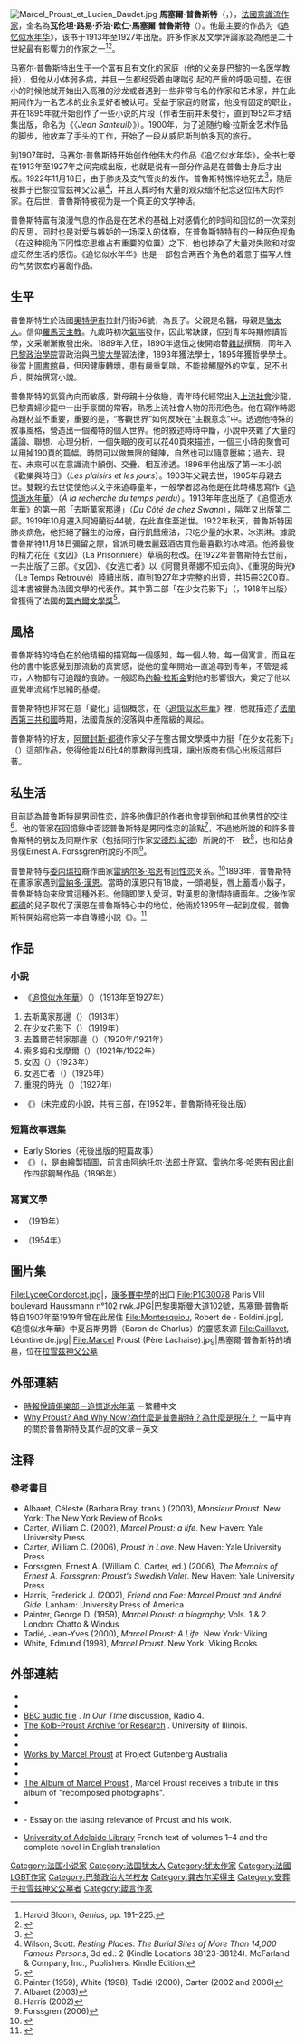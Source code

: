 {{Multiple issues|
{{refimprove|time=2013-10-11T06:33:37+00:00}}
{{Expand language|1=ja|time=2020-08-13T08:18:14+00:00}}
}}
{{noteTA
|1=zh-hant:雷納多·漢恩; zh-hans:雷纳尔多·哈恩;
|2=zh-hant:漢恩; zh-hans:哈恩;
}}
{{Infobox writer
| name         = 马塞尔·普鲁斯特<br>{{small|Marcel Proust}}
| birth_name   = 瓦伦廷·路易·乔治·欧仁·马塞尔·普魯斯特<br>Valentin Louis Georges Eugène Marcel Proust
| image        = Marcel Proust vers 1895.jpg
| caption      = 1900年的普魯斯特
| birth_date   = {{Birth date|df=yes|1871|7|10}}
| birth_place  = {{flag|French Third Republic|name=法國}}[[奥特伊-讷伊-帕西|奥特伊]]
| death_date   = {{Death date and age|df=yes|1922|11|18|1871|7|10}}
| death_place  = {{flag|French Third Republic|name=法國}}[[巴黎|巴黎]]
| nationality  = [[法國|法國]]
| occupation   = 小说家、散文家、评论家
| notableworks = 《[[追忆逝水年华|追忆逝水年华]]》
| movement     = [[现代主义|现代主义]]
| signature    = Marcel Proust signature.svg
}}

[[File:Marcel_Proust_et_Lucien_Daudet.jpg|thumb]]
'''馬塞爾·普魯斯特'''（{{lang-fr|Marcel Proust}}，{{bd|1871年|7月10日|1922年|11月18日}}），[[法國|法國]][[意識流|意識流]][[作家|作家]]，全名為'''瓦伦坦·路易·乔治·欧仁·馬塞爾·普魯斯特'''（{{lang|fr|Valentin-Louis-Georges-Eugène-Marcel Proust}}）。他最主要的作品为《[[追忆似水年华|追忆似水年华]]》，该书于1913年至1927年出版。許多作家及文學評論家認為他是二十世紀最有影響力的作家之一<ref>Harold Bloom, ''Genius'', pp. 191–225.</ref><ref>{{cite web|url=https://www.nytimes.com/books/first/w/white-proust.html|title=Marcel Proust|work=New York Times|accessdate=2016-10-13|archive-date=2016-11-16|archive-url=https://web.archive.org/web/20161116033343/http://www.nytimes.com/books/first/w/white-proust.html|dead-url=no}}</ref>。

马赛尔·普魯斯特出生于一个富有且有文化的家庭（他的父亲是巴黎的一名医学教授），但他从小体弱多病，并且一生都经受着由哮喘引起的严重的呼吸问题。在很小的时候他就开始出入高雅的沙龙或者遇到一些非常有名的作家和艺术家，并在此期间作为一名艺术的业余爱好者被认可。受益于家庭的财富，他没有固定的职业，并在1895年就开始创作了一些小说的片段（作者生前并未發行，直到1952年才结集出版，命名为《{{Link-en|尙·桑德伊|Jean Santeuil}}〈''Jean Santeuil''〉》）。1900年，为了追随约翰·拉斯金艺术作品的脚步，他放弃了手头的工作，开始了一段从威尼斯到帕多瓦的旅行。

到1907年时，马赛尔·普魯斯特开始创作他伟大的作品《追忆似水年华》，全书七卷在1913年至1927年之间完成出版，也就是说有一部分作品是在普鲁士身后才出版。1922年11月18日，由于肺炎及支气管炎的发作，普魯斯特憔悴地死去<ref name=notablebiographies>{{Cite web |url=https://www.notablebiographies.com/Pe-Pu/Proust-Marcel.html |title=Encyclopedia of World Biography Marcel Proust Biography |access-date=2019-11-24 |archive-date=2020-10-01 |archive-url=https://web.archive.org/web/20201001235151/https://www.notablebiographies.com/Pe-Pu/Proust-Marcel.html |dead-url=no }}</ref>，随后被葬于巴黎拉雪兹神父公墓<ref>Wilson, Scott. ''Resting Places: The Burial Sites of More Than 14,000 Famous Persons'', 3d ed.: 2 (Kindle Locations 38123-38124). McFarland & Company, Inc., Publishers. Kindle Edition.</ref>，并且入葬时有大量的观众缅怀纪念这位伟大的作家。在后世，普魯斯特被视为是一个真正的文学神话。

普魯斯特富有浪漫气息的作品是在艺术的基础上对感情化的时间和回忆的一次深刻的反思，同时也是对爱与嫉妒的一场深入的体察，在普魯斯特特有的一种灰色视角（在这种视角下同性恋思维占有重要的位置）之下，他也掺杂了大量对失败和对空虚茫然生活的感伤。《追忆似水年华》也是一部包含两百个角色的着意于描写人性的气势恢宏的喜剧作品。

== 生平 ==
普鲁斯特生於法國[[奧特伊-訥伊-帕西|奧特伊市]]拉封丹街96號，為長子。父親是名醫，母親是[[猶太人|猶太人]]。信仰[[羅馬天主教|羅馬天主教]]。九歲時初次[[氣喘|氣喘]]發作，因此常缺課，但到青年時期修讀哲學，文采漸漸散發出來。1889年入伍，1890年退伍之後開始替[[雜誌|雜誌]]撰稿，同年入[[巴黎政治學院|巴黎政治學院]]習政治與[[巴黎大學|巴黎大學]]習法律，1893年獲法學士，1895年獲哲學學士。後當上[[圖書館|圖書館]]員，但因健康轉壞，患有嚴重氣喘，不能接觸屋外的空氣，足不出戶，開始撰寫小說。

普魯斯特的氣質內向而敏感，對母親十分依戀，青年時代經常出入[[上流社會|上流社會]]沙龍，巴黎貴婦沙龍中一出手豪闊的常客，熟悉上流社會人物的形形色色。他在寫作時認為題材並不重要，重要的是，“客觀世界”如何反映在“主觀意念”中。透過他特殊的敘事風格，營造出一個獨特的個人世界。他的敘述時時中斷，小說中夾雜了大量的議論、聯想、心理分析，一個失眠的夜可以花40頁來描述，一個三小時的聚會可以用掉190頁的篇幅。時間可以做無限的鋪陳，自然也可以隨意壓縮；過去、現在、未來可以在意識流中顛倒、交疊、相互滲透。1896年他出版了第一本小說《歡樂與時日》（''Les plaisirs et les jours''）。1903年父親去世，1905年母親去世。雙親的去世促使他以文字來追尋童年，一般學者認為他是在此時構思寫作《[[追憶似水年華|追憶逝水年華]]》（''À la recherche du temps perdu''）。1913年年底出版了《追憶逝水年華》的第一部「去斯萬家那邊」（''Du Côté de chez Swann''），隔年又出版第二部。1919年10月遷入阿姆蘭街44號，在此直住至逝世。1922年秋天，普魯斯特因肺炎病危，他拒絕了醫生的治療，自行飢餓療法，只吃少量的水果、冰淇淋。據說普魯斯特11月18日彌留之際，曾派司機去麗茲酒店買他最喜歡的冰啤酒。他將最後的精力花在《女囚》（La Prisonnière）草稿的校改。在1922年普魯斯特去世前，一共出版了三部。《女囚》、《女逃亡者》以《阿爾貝蒂娜不知去向》、《重現的時光》（Le Temps Retrouvé）陸續出版，直到1927年才完整的出齊，共15冊3200頁。這本書被譽為法國文學的代表作。其中第二部「在少女花影下」（''{{lang|fr|À l'ombre des jeunes filles en fleurs}}''，1918年出版）曾獲得了法國的[[龔古爾文學獎|龔古爾文學獎]]<ref>{{cite book |accessdate=2019-11-24 |title=ENCYPLOPAEDIA BRITANNICA-In Search of Lost Time |url=https://www.britannica.com/topic/In-Search-of-Lost-Time |publisher=BRITANNICA |archive-date=2021-05-07 |archive-url=https://web.archive.org/web/20210507125827/https://www.britannica.com/topic/In-Search-of-Lost-Time |dead-url=no }}</ref>。

== 風格 ==
普魯斯特的特色在於他精細的描寫每一個感知，每一個人物，每一個寓言，而且在他的書中能感覺到那流動的真實感，從他的童年開始一直追尋到青年，不管是城市，人物都有可追蹤的痕跡。一般認為[[约翰·拉斯金|约翰·拉斯金]]對他的影響很大，奠定了他以直覺串流寫作思緒的基礎。

普魯斯特也非常在意「變化」這個概念，在《[[追憶似水年華|追憶似水年華]]》裡，他就描述了[[法蘭西第三共和國|法蘭西第三共和國]]時期，法國貴族的沒落與中產階級的興起。

普魯斯特的好友，[[阿爾封斯·都德|阿爾封斯·都德]]作家父子在壟古爾文學獎中力挺「在少女花影下」（{{lang|fr|À l'ombre des jeunes filles en fleurs}}）這部作品，使得他能以6比4的票數得到獎項，讓出版商有信心出版這部巨著。

== 私生活 ==
目前認為普鲁斯特是男同性恋，許多他傳記的作者也會提到他和其他男性的交往<ref>Painter (1959), White (1998), Tadié (2000), Carter (2002 and 2006)</ref>。他的管家{{le|Céleste Albaret|Céleste Albaret}}在回憶錄中否認普鲁斯特是男同性恋的論點<ref>Albaret (2003)</ref>，不過她所說的和許多普魯斯特的朋友及同期作家（包括同行作家[[安德烈·紀德|安德烈·紀德]]）所說的不一致<ref>Harris (2002)</ref>，也和貼身男僕Ernest A. Forssgren所說的不同<ref>Forssgren (2006)</ref>。

普鲁斯特与[[委内瑞拉|委内瑞拉]]裔作曲家[[雷纳尔多·哈恩|雷纳尔多·哈恩]]有[[同性恋|同性恋]]关系。<ref name="carter">{{citation |title=Proust in Love |first=William C. |last=Carter |year=2006 |publisher=Yale University Press |isbn=0300108125 |page=31-5}}</ref>1893年，普魯斯特在畫家{{tsl|en|Madeleine Lemaire|瑪德蓮·勒梅爾|勒梅爾夫人}}家遇到[[雷納多·漢恩|雷納多·漢恩]]。當時的漢恩只有18歲，一頭褐髮，唇上蓄着小鬍子，普魯斯特向來欣賞這種外形。他隨即墜入愛河，對漢恩的激情持續兩年。之後作家[[都德|都德]]的兒子{{tsl|en|Lucien Daudet|呂西安·都德|呂西安}}取代了漢恩在普魯斯特心中的地位，他倆於1895年一起到{{Link-fr|貝格-梅|Beg-Meil}}度假，普魯斯特開始寫他第一本自傳體小說《{{Link-en|尙·桑德伊|Jean Santeuil}}》。<ref name=時光大教堂>{{Cite book |last=Tadié |first=Jean-Yves |others=詹嫦月/譯 |date=2001年12月24日 |title=《[[普魯斯特：建構時光大教堂|普魯斯特：建構時光大教堂]]》 |series=[[發現之旅叢書|發現之旅]] ([[發現之旅叢書書目列表|第58冊]]) |location=臺北 |publisher=[[時報文化|時報文化]] |pages=第35–36頁 |chapter=第一章：小說中的兩邊—從運動到交談再到調情 |language=zh-TW |isbn=957-13-3558-4}}</ref>

==作品==
===小說===
* 《[[追憶似水年華|追憶似水年華]]》（{{lang-fr|À la recherche du temps perdu}}）（1913年至1927年）
# 去斯萬家那邊（{{lang-fr|Du côté de chez Swann}}）（1913年）
# 在少女花影下（{{lang-fr|À l'ombre des jeunes filles en fleurs}}）（1919年）
# 去蓋爾芒特家那邊（{{lang-fr|Le Côté de Guermantes}}）（1920年/1921年）
# 索多姆和戈摩爾（{{lang-fr|Sodome et Gomorrhes}}）（1921年/1922年）
# 女囚（{{lang-fr|La Prisonnière}}）（1923年）
# 女逃亡者（{{lang-fr|Albertine disparue}}）（1925年）
# 重現的時光（{{lang-fr|Le Temps retrouvé}}）（1927年）
* 《{{link-en|尙·桑德伊|Jean Santeuil}}》（未完成的小說，共有三部，在1952年，普魯斯特死後出版）

===短篇故事選集===
* Early Stories（死後出版的短篇故事）
*《{{link-en|歡樂與時日|Les plaisirs et les jours}}》（{{lang-fr|Les plaisirs et les jour}}，是由{{link-en|Madeleine Lemaire|Madeleine Lemaire}}繪製插圖，前言由[[阿纳托尔·法郎士|阿纳托尔·法郎士]]所寫，[[雷纳尔多·哈恩|雷纳尔多·哈恩]]有因此創作四部鋼琴作品（1896年）

===寫實文學===
* {{link-en|Pastiches et mélanges|Pastiches et mélanges}}（1919年）
* {{link-en|Contre Sainte-Beuve|Against Sainte-Beuve}}（1954年）

==圖片集==
<gallery>
File:LyceeCondorcet.jpg|{{link-en|杰.贝劳德|Jean Béraud}}，[[康多賽中學|康多賽中學]]的出口
File:P1030078 Paris VIII boulevard Haussmann n°102 rwk.JPG|巴黎奧斯曼大道102號，馬塞爾·普魯斯特自1907年至1919年曾在此居住
File:Montesquiou, Robert de - Boldini.jpg|{{link-en|Robert de Montesquiou|Robert de Montesquiou}}，《追憶似水年華》中夏呂斯男爵（Baron de Charlus）的靈感來源
File:Caillavet, Léontine de.jpg|{{link-en|亞蒙卡亞維夫人|Léontine Lippmann}}
File:Marcel Proust (Père Lachaise).jpg|馬塞爾·普魯斯特的墳墓，位在[[拉雪兹神父公墓|拉雪兹神父公墓]]
</gallery>

== 外部連結 ==
{{Wikisourcelang|fr|Auteur:Marcel Proust|馬塞爾·普魯斯特}}
* [http://www.readingtimes.com.tw/Club/clubbookdetail.aspx?serialno=3011 時報悅讀俱樂部－追憶逝水年華] {{Wayback|url=http://www.readingtimes.com.tw/Club/clubbookdetail.aspx?serialno=3011 |date=20050424040756 }}－繁體中文
* [http://pages.nyu.edu/~gmp1/proust.htm Why Proust? And Why Now?為什麼是普魯斯特？為什麼是現在？] {{Wayback|url=http://pages.nyu.edu/~gmp1/proust.htm |date=20080607092303 }} 一篇中肯的關於普魯斯特及其作品的文章－英文

== 注释 ==
<references/>
===參考書目===
*Albaret, Céleste (Barbara Bray, trans.) (2003), ''Monsieur Proust''. New York: The New York Review of Books
*Carter, William C. (2002), ''Marcel Proust: a life''. New Haven: Yale University Press
*Carter, William C. (2006), ''Proust in Love''. New Haven: Yale University Press
*Forssgren, Ernest A. (William C. Carter, ed.) (2006), ''The Memoirs of Ernest A. Forssgren: Proust’s Swedish Valet''. New Haven: Yale University Press
*Harris, Frederick J. (2002), ''Friend and Foe: Marcel Proust and André Gide''. Lanham: University Press of America
*Painter, George D. (1959), ''Marcel Proust: a biography''; Vols. 1 & 2. London: Chatto & Windus
*Tadié, Jean-Yves (2000), ''Marcel Proust: A Life''. New York: Viking
*White, Edmund (1998), ''Marcel Proust''. New York: Viking Books
==外部連結==
{{sisterlinks|d=Q7199|v=no|voy=no|species=no|s=no|b=no|n=no|m=no|mw=no|wikt=no}}
{{Bibliowiki}}
* {{Britannica|480557}}
* {{Dmoz|Arts/Literature/Authors/P/Proust%2C_Marcel/}}
* [http://www.bbc.co.uk/programmes/p00548wx BBC audio file] {{Wayback|url=http://www.bbc.co.uk/programmes/p00548wx |date=20210416221212 }}. ''In Our TIme'' discussion, Radio 4.
* [https://www.library.illinois.edu/rbx/kolbproust/ The Kolb-Proust Archive for Research] {{Wayback|url=https://www.library.illinois.edu/rbx/kolbproust/ |date=20210525133346 }}. University of Illinois.
* {{Gutenberg author |id=Proust,+Marcel | name=Marcel Proust}}
* {{FadedPage|id=Proust, Marcel|name=Marcel Proust|author=yes}}
* [http://gutenberg.net.au/plusfifty-n-z.html#letterP Works by Marcel Proust] {{Wayback|url=http://gutenberg.net.au/plusfifty-n-z.html#letterP |date=20191002011740 }} at Project Gutenberg Australia
* {{Internet Archive author |sname=Marcel Proust}}
* {{Librivox author |id=4253}}
* [http://www.gerard-bertrand.net/aproustprem.htm The Album of Marcel Proust] {{Wayback|url=http://www.gerard-bertrand.net/aproustprem.htm |date=20210129223643 }}, Marcel Proust receives a tribute in this album of "recomposed photographs".
* {{cite news |url=https://www.nytimes.com/2013/02/15/books/marcel-proust-and-swanns-way-at-the-morgan-library.html?ref=arts |title=Swann's Way Exhibited at The Morgan Library |work=The New York Times |accessdate=2019-11-25 |archive-date=2021-04-14 |archive-url=https://web.archive.org/web/20210414154702/https://www.nytimes.com/2013/02/15/books/marcel-proust-and-swanns-way-at-the-morgan-library.html?ref=arts |dead-url=no }}
* {{cite news |url=http://partners.nytimes.com/library/books/041300proust.html |title=Why Proust? And Why Now? |date=13 April 2000 |work=The New York Times |accessdate=2019-11-25 |archive-date=2013-12-06 |archive-url=https://web.archive.org/web/20131206102550/http://partners.nytimes.com/library/books/041300proust.html |dead-url=no }} - Essay on the lasting relevance of Proust and his work. 
* [https://web.archive.org/web/20060214035025/http://etext.library.adelaide.edu.au/p/proust/marcel/ University of Adelaide Library] French text of volumes 1–4 and the complete novel in English translation

{{Authority control}}
{{DEFAULTSORT:Proust, Marcel}}

[[Category:法国小说家|Category:法国小说家]]
[[Category:法国犹太人|Category:法国犹太人]]
[[Category:犹太作家|Category:犹太作家]]
[[Category:法國LGBT作家|Category:法國LGBT作家]]
[[Category:巴黎政治大学校友|Category:巴黎政治大学校友]]
[[Category:龚古尔奖得主|Category:龚古尔奖得主]]
[[Category:安葬于拉雪兹神父公墓者|Category:安葬于拉雪兹神父公墓者]]
[[Category:箴言作家|Category:箴言作家]]